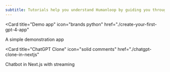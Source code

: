 ```yaml
---
subtitle: Tutorials help you understand Humanloop by guiding you through building something.
---
```


<Cards>

<Card
  title="Demo app"
  icon="brands python"
  href="./create-your-first-gpt-4-app"
>
  A simple demonstration app
</Card>

<Card
  title="ChatGPT Clone"
  icon="solid comments"
  href="./chatgpt-clone-in-nextjs"
>
  Chatbot in Next.js with streaming
</Card>
</Cards>
